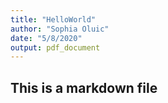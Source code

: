 ```yaml
---
title: "HelloWorld"
author: "Sophia Oluic"
date: "5/8/2020"
output: pdf_document
---
```


## This is a markdown file
